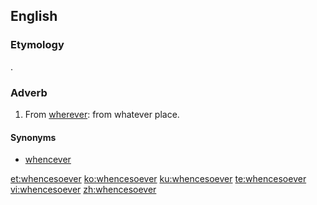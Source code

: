 ==English==

===Etymology===
{{compound|whence|soever|lang=en}}.

===Adverb===
{{en-adv|-}}

# {{label|en|archaic}} From [[wherever]]: from whatever place.

====Synonyms====
* {{sense|from whatever place}} [[whencever]]

[[et:whencesoever]]
[[ko:whencesoever]]
[[ku:whencesoever]]
[[te:whencesoever]]
[[vi:whencesoever]]
[[zh:whencesoever]]
